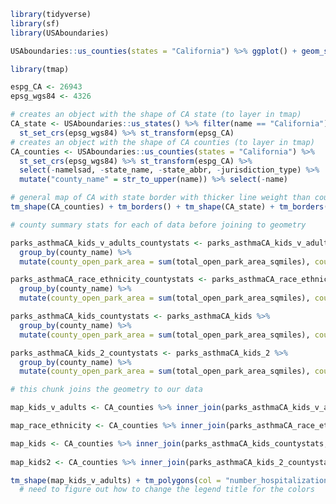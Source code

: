 ```r
library(tidyverse)
library(sf)
library(USAboundaries)

USAboundaries::us_counties(states = "California") %>% ggplot() + geom_sf()

```

```r
library(tmap)

espg_CA <- 26943
epsg_wgs84 <- 4326

# creates an object with the shape of CA state (to layer in tmap)
CA_state <- USAboundaries::us_states() %>% filter(name == "California") %>%
  st_set_crs(epsg_wgs84) %>% st_transform(epsg_CA)
# creates an object with the shape of CA counties (to layer in tmap)
CA_counties <- USAboundaries::us_counties(states = "California") %>%
  st_set_crs(epsg_wgs84) %>% st_transform(espg_CA) %>% 
  select(-namelsad, -state_name, -state_abbr, -jurisdiction_type) %>% 
  mutate("county_name" = str_to_upper(name)) %>% select(-name)

# general map of CA with state border with thicker line weight than county borders
tm_shape(CA_counties) + tm_borders() + tm_shape(CA_state) + tm_borders(lwd = 2)
```

```r
# county summary stats for each of data before joining to geometry

parks_asthmaCA_kids_v_adults_countystats <- parks_asthmaCA_kids_v_adults %>%
  group_by(county_name) %>% 
  mutate(county_open_park_area = sum(total_open_park_area_sqmiles), county_open_parks = sum(open_parks_tract), county_number_hospitalizations = sum(number_hospitalizations), county_avg_open_park_area = mean(total_open_park_area_sqmiles), county_avg_open_parks = mean(open_parks_tract), county_avg_hospitalizations = mean(number_hospitalizations))

parks_asthmaCA_race_ethnicity_countystats <- parks_asthmaCA_race_ethnicity %>%
  group_by(county_name) %>%
  mutate(county_open_park_area = sum(total_open_park_area_sqmiles), county_open_parks = sum(open_parks_tract), county_number_hospitalizations = sum(number_hospitalizations), county_avg_open_park_area = mean(total_open_park_area_sqmiles), county_avg_open_parks = mean(open_parks_tract), county_avg_hospitalizations = mean(number_hospitalizations))

parks_asthmaCA_kids_countystats <- parks_asthmaCA_kids %>%
  group_by(county_name) %>%
  mutate(county_open_park_area = sum(total_open_park_area_sqmiles), county_open_parks = sum(open_parks_tract), county_number_hospitalizations = sum(number_hospitalizations), county_avg_open_park_area = mean(total_open_park_area_sqmiles), county_avg_open_parks = mean(open_parks_tract), county_avg_hospitalizations = mean(number_hospitalizations))

parks_asthmaCA_kids_2_countystats <- parks_asthmaCA_kids_2 %>%
  group_by(county_name) %>%
  mutate(county_open_park_area = sum(total_open_park_area_sqmiles), county_open_parks = sum(open_parks_tract), county_number_hospitalizations = sum(number_hospitalizations), county_avg_open_park_area = mean(total_open_park_area_sqmiles), county_avg_open_parks = mean(open_parks_tract), county_avg_hospitalizations = mean(number_hospitalizations))

```


```r
# this chunk joins the geometry to our data

map_kids_v_adults <- CA_counties %>% inner_join(parks_asthmaCA_kids_v_adults_countystats, by = "county_name")

map_race_ethnicity <- CA_counties %>% inner_join(parks_asthmaCA_race_ethnicity_countystats, by = "county_name")

map_kids <- CA_counties %>% inner_join(parks_asthmaCA_kids_countystats, by = "county_name")
  
map_kids2 <- CA_counties %>% inner_join(parks_asthmaCA_kids_2_countystats, by = "county_name")

```

```r
tm_shape(map_kids_v_adults) + tm_polygons(col = "number_hospitalizations") + tm_shape(CA_counties) + tm_borders() + tm_shape(CA_state) + tm_borders(lwd = 2)
  # need to figure out how to change the legend title for the colors


```



